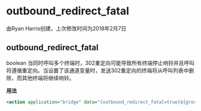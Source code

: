 # outbound_redirect_fatal 

 由Ryan Harris创建，上次修改时间为2018年2月7日

## outbound_redirect_fatal

boolean 当同时呼叫多个终端时，302重定向可能导致所有终端停止响铃并且呼叫将遵循重定向。当设置了该通道变量时，发送302重定向的终端将从呼叫列表中删除，而其他终端将继续响铃。

**用法**

```xml
<action application="bridge" data="{outbound_redirect_fatal=true}${group_call(sales@$${domain})}"/>
```